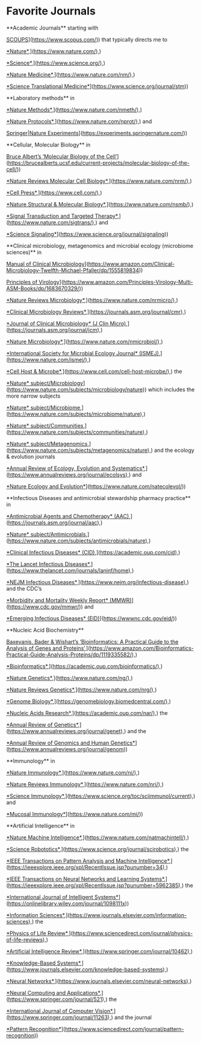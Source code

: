 # Favorite Journals

\*\*Academic Journals\*\* starting with

[SCOUPS](%5Bhttps://www.scopus.com/)](<https://www.scopus.com/>)) that typically directs me to

[\*Nature\*](%5Bhttps://www.nature.com/),](<https://www.nature.com/>),)

[\*Science\*](%5Bhttps://www.science.org/),](<https://www.science.org/>),)

[\*Nature Medicine\*](%5Bhttps://www.nature.com/nm/),](<https://www.nature.com/nm/>),)

[\*Science Translational Medicine\*](%5Bhttps://www.science.org/journal/stm)](<https://www.science.org/journal/stm>))

\*\*Laboratory methods\*\* in

[\*Nature Methods\*](%5Bhttps://www.nature.com/nmeth/),](<https://www.nature.com/nmeth/>),)

[\*Nature Protocols\*](%5Bhttps://www.nature.com/nprot/),](<https://www.nature.com/nprot/>),) and

[Springer\|Nature Experiments](%5Bhttps://experiments.springernature.com/)](<https://experiments.springernature.com/>))

\*\*Cellular, Molecular Biology\*\* in

[Bruce Albert's 'Molecular Biology of the Cell'](%5Bhttps://brucealberts.ucsf.edu/current-projects/molecular-biology-of-the-cell/)](<https://brucealberts.ucsf.edu/current-projects/molecular-biology-of-the-cell/>))

[\*Nature Reviews Molecular Cell Biology\*](%5Bhttps://www.nature.com/nrm/),](<https://www.nature.com/nrm/>),)

[\*Cell Press\*](%5Bhttps://www.cell.com/),](<https://www.cell.com/>),)

[\*Nature Structural & Molecular Biology\*](%5Bhttps://www.nature.com/nsmb/),](<https://www.nature.com/nsmb/>),)

[\*Signal Transduction and Targeted Therapy\*](%5Bhttps://www.nature.com/sigtrans/),](<https://www.nature.com/sigtrans/>),) and

[\*Science Signaling\*](%5Bhttps://www.science.org/journal/signaling)](<https://www.science.org/journal/signaling>))

\*\*Clinical microbiology, metagenomics and microbial ecology (microbiome sciences)\*\* in

[Manual of Clinical Microbiology](%5Bhttps://www.amazon.com/Clinical-Microbiology-Twelfth-Michael-Pfaller/dp/1555819834)](<https://www.amazon.com/Clinical-Microbiology-Twelfth-Michael-Pfaller/dp/1555819834>))

[Principles of Virology](%5Bhttps://www.amazon.com/Principles-Virology-Multi-ASM-Books/dp/1683670329/)](<https://www.amazon.com/Principles-Virology-Multi-ASM-Books/dp/1683670329/>))

[\*Nature Reviews Microbiology\*](%5Bhttps://www.nature.com/nrmicro/),](<https://www.nature.com/nrmicro/>),)

[\*Clinical Microbiology Reviews\*](%5Bhttps://journals.asm.org/journal/cmr),](<https://journals.asm.org/journal/cmr>),)

[\*Journal of Clinical Microbiology\* (J Clin Micro)](%5Bhttps://journals.asm.org/journal/jcm),](<https://journals.asm.org/journal/jcm>),)

[\*Nature Microbiology\*](%5Bhttps://www.nature.com/nmicrobiol/),](<https://www.nature.com/nmicrobiol/>),)

[\*International Society for Microbial Ecology Journal\* (ISMEJ)](%5Bhttps://www.nature.com/ismej/),](<https://www.nature.com/ismej/>),)

[\*Cell Host & Microbe\*](%5Bhttps://www.cell.com/cell-host-microbe/),](<https://www.cell.com/cell-host-microbe/>),) the

[\*Nature\* subject/Microbiology](%5Bhttps://www.nature.com/subjects/microbiology/nature)](<https://www.nature.com/subjects/microbiology/nature>)) which includes the more narrow subjects

[\*Nature\* subject/Microbiome](%5Bhttps://www.nature.com/subjects/microbiome/nature),](<https://www.nature.com/subjects/microbiome/nature>),)

[\*Nature\* subject/Communities](%5Bhttps://www.nature.com/subjects/communities/nature),](<https://www.nature.com/subjects/communities/nature>),)

[\*Nature\* subject/Metagenomics](%5Bhttps://www.nature.com/subjects/metagenomics/nature),](<https://www.nature.com/subjects/metagenomics/nature>),) and the ecology & evolution journals

[\*Annual Review of Ecology, Evolution and Systematics\*](%5Bhttps://www.annualreviews.org/journal/ecolsys),](<https://www.annualreviews.org/journal/ecolsys>),) and

[\*Nature Ecology and Evolution\*](%5Bhttps://www.nature.com/natecolevol/)](<https://www.nature.com/natecolevol/>))

\*\*Infectious Diseases and antimicrobial stewardship pharmacy practice\*\* in

[\*Antimicrobial Agents and Chemotherapy\* (AAC)](%5Bhttps://journals.asm.org/journal/aac),](<https://journals.asm.org/journal/aac>),)

[\*Nature\* subject/Antimicrobials](%5Bhttps://www.nature.com/subjects/antimicrobials/nature),](<https://www.nature.com/subjects/antimicrobials/nature>),)

[\*Clinical Infectious Diseases\* (CID)](%5Bhttps://academic.oup.com/cid),](<https://academic.oup.com/cid>),)

[\*The Lancet Infectious Diseases\*](%5Bhttps://www.thelancet.com/journals/laninf/home),](<https://www.thelancet.com/journals/laninf/home>),)

[\*NEJM Infectious Diseases\*](%5Bhttps://www.nejm.org/infectious-disease),](<https://www.nejm.org/infectious-disease>),) and the CDC's

[\*Morbidity and Mortality Weekly Report\* (MMWR)](%5Bhttps://www.cdc.gov/mmwr/)](<https://www.cdc.gov/mmwr/>)) and

[\*Emerging Infectious Diseases\* (EID)](%5Bhttps://wwwnc.cdc.gov/eid/)](<https://wwwnc.cdc.gov/eid/>))

\*\*Nucleic Acid Biochemistry\*\*

[Baxevanis, Bader & Wishart's 'Bioinformatics: A Practical Guide to the Analysis of Genes and Proteins'](%5Bhttps://www.amazon.com/Bioinformatics-Practical-Guide-Analysis-Proteins/dp/1119335582/),](<https://www.amazon.com/Bioinformatics-Practical-Guide-Analysis-Proteins/dp/1119335582/>),)

[\*Bioinformatics\*](%5Bhttps://academic.oup.com/bioinformatics/),](<https://academic.oup.com/bioinformatics/>),)

[\*Nature Genetics\*](%5Bhttps://www.nature.com/ng/),](<https://www.nature.com/ng/>),)

[\*Nature Reviews Genetics\*](%5Bhttps://www.nature.com/nrg/),](<https://www.nature.com/nrg/>),)

[\*Genome Biology\*](%5Bhttps://genomebiology.biomedcentral.com/),](<https://genomebiology.biomedcentral.com/>),)

[\*Nucleic Acids Research\*](%5Bhttps://academic.oup.com/nar/),](<https://academic.oup.com/nar/>),) the

[\*Annual Review of Genetics\*](%5Bhttps://www.annualreviews.org/journal/genet),](<https://www.annualreviews.org/journal/genet>),) and the

[\*Annual Review of Genomics and Human Genetics\*](%5Bhttps://www.annualreviews.org/journal/genom)](<https://www.annualreviews.org/journal/genom>))

\*\*Immunology\*\* in

[\*Nature Immunology\*](%5Bhttps://www.nature.com/ni/),](<https://www.nature.com/ni/>),)

[\*Nature Reviews Immunology\*](%5Bhttps://www.nature.com/nri/),](<https://www.nature.com/nri/>),)

[\*Science Immunology\*](%5Bhttps://www.science.org/toc/sciimmunol/current),](<https://www.science.org/toc/sciimmunol/current>),) and

[\*Mucosal Immunology\*](%5Bhttps://www.nature.com/mi/)](<https://www.nature.com/mi/>))

\*\*Artificial Intelligence\*\* in

[\*Nature Machine Intelligence\*](%5Bhttps://www.nature.com/natmachintell/),](<https://www.nature.com/natmachintell/>),)

[\*Science Robototics\*](%5Bhttps://www.science.org/journal/scirobotics),](<https://www.science.org/journal/scirobotics>),) the

[\*IEEE Transactions on Pattern Analysis and Machine Intelligence\*](%5Bhttps://ieeexplore.ieee.org/xpl/RecentIssue.jsp?punumber=34),](<https://ieeexplore.ieee.org/xpl/RecentIssue.jsp?punumber=34>),)

[\*IEEE Transactions on Neural Networks and Learning Systems\*](%5Bhttps://ieeexplore.ieee.org/xpl/RecentIssue.jsp?punumber=5962385),](<https://ieeexplore.ieee.org/xpl/RecentIssue.jsp?punumber=5962385>),) the

[\*International Journal of Intelligent Systems\*](%5Bhttps://onlinelibrary.wiley.com/journal/1098111x)](<https://onlinelibrary.wiley.com/journal/1098111x>))

[\*Information Sciences\*](%5Bhttps://www.journals.elsevier.com/information-sciences),](<https://www.journals.elsevier.com/information-sciences>),) the

[\*Physics of Life Review\*](%5Bhttps://www.sciencedirect.com/journal/physics-of-life-reviews),](<https://www.sciencedirect.com/journal/physics-of-life-reviews>),)

[\*Artificial Intelligence Review\*](%5Bhttps://www.springer.com/journal/10462),](<https://www.springer.com/journal/10462>),)

[\*Knowledge-Based Systems\*](%5Bhttps://www.journals.elsevier.com/knowledge-based-systems),](<https://www.journals.elsevier.com/knowledge-based-systems>),)

[\*Neural Networks\*](%5Bhttps://www.journals.elsevier.com/neural-networks),](<https://www.journals.elsevier.com/neural-networks>),)

[\*Neural Computing and Applications\*](%5Bhttps://www.springer.com/journal/521),](<https://www.springer.com/journal/521>),) the

[\*International Journal of Computer Vision\*](%5Bhttps://www.springer.com/journal/11263),](<https://www.springer.com/journal/11263>),) and the journal

[\*Pattern Recognition\*](%5Bhttps://www.sciencedirect.com/journal/pattern-recognition)](<https://www.sciencedirect.com/journal/pattern-recognition>))
